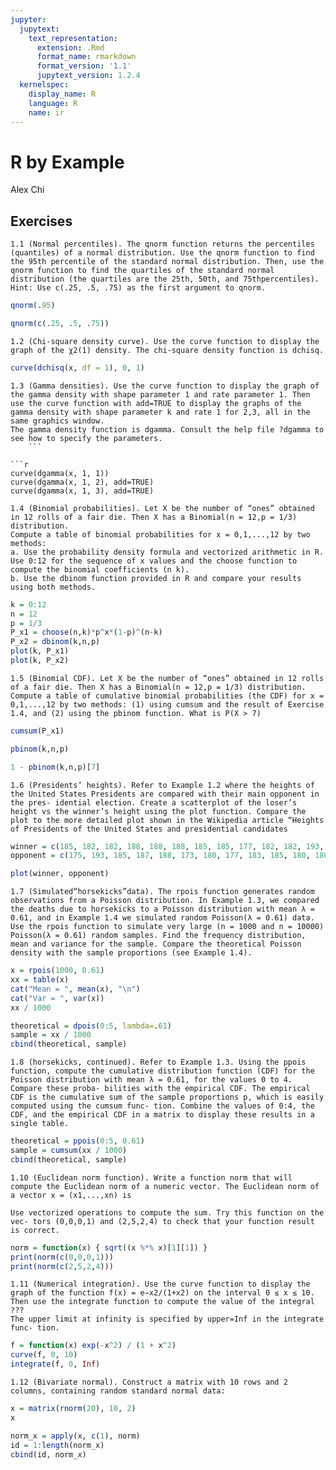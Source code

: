 ```yaml
---
jupyter:
  jupytext:
    text_representation:
      extension: .Rmd
      format_name: rmarkdown
      format_version: '1.1'
      jupytext_version: 1.2.4
  kernelspec:
    display_name: R
    language: R
    name: ir
---
```


# R by Example

Alex Chi

## Exercises

```
1.1 (Normal percentiles). The qnorm function returns the percentiles (quantiles) of a normal distribution. Use the qnorm function to find the 95th percentile of the standard normal distribution. Then, use the qnorm function to find the quartiles of the standard normal distribution (the quartiles are the 25th, 50th, and 75thpercentiles). Hint: Use c(.25, .5, .75) as the first argument to qnorm.
```

```r
qnorm(.95)
```

```r
qnorm(c(.25, .5, .75))
```

```
1.2 (Chi-square density curve). Use the curve function to display the graph of the χ2(1) density. The chi-square density function is dchisq.
```

```r
curve(dchisq(x, df = 1), 0, 1)
```

```
1.3 (Gamma densities). Use the curve function to display the graph of the gamma density with shape parameter 1 and rate parameter 1. Then use the curve function with add=TRUE to display the graphs of the gamma density with shape parameter k and rate 1 for 2,3, all in the same graphics window.
The gamma density function is dgamma. Consult the help file ?dgamma to see how to specify the parameters.
    ```

```r
curve(dgamma(x, 1, 1))
curve(dgamma(x, 1, 2), add=TRUE)
curve(dgamma(x, 1, 3), add=TRUE)
```

```
1.4 (Binomial probabilities). Let X be the number of “ones” obtained in 12 rolls of a fair die. Then X has a Binomial(n = 12,p = 1/3) distribution.
Compute a table of binomial probabilities for x = 0,1,...,12 by two methods:
a. Use the probability density formula and vectorized arithmetic in R. Use 0:12 for the sequence of x values and the choose function to compute the binomial coefficients (n k).
b. Use the dbinom function provided in R and compare your results using both methods.
```

```r
k = 0:12
n = 12
p = 1/3
P_x1 = choose(n,k)*p^x*(1-p)^(n-k)
P_x2 = dbinom(k,n,p)
plot(k, P_x1)
plot(k, P_x2)
```

```
1.5 (Binomial CDF). Let X be the number of “ones” obtained in 12 rolls of a fair die. Then X has a Binomial(n = 12,p = 1/3) distribution. Compute a table of cumulative binomial probabilities (the CDF) for x = 0,1,...,12 by two methods: (1) using cumsum and the result of Exercise 1.4, and (2) using the pbinom function. What is P(X > 7)
```

```r
cumsum(P_x1)
```

```r
pbinom(k,n,p)
```

```r
1 - pbinom(k,n,p)[7]
```

```
1.6 (Presidents’ heights). Refer to Example 1.2 where the heights of the United States Presidents are compared with their main opponent in the pres- idential election. Create a scatterplot of the loser’s height vs the winner’s height using the plot function. Compare the plot to the more detailed plot shown in the Wikipedia article “Heights of Presidents of the United States and presidential candidates
```

```r
winner = c(185, 182, 182, 188, 188, 188, 185, 185, 177, 182, 182, 193, 183, 179, 179, 175)
opponent = c(175, 193, 185, 187, 188, 173, 180, 177, 183, 185, 180, 180, 182, 178, 178, 173)

plot(winner, opponent)
```

```
1.7 (Simulated“horsekicks”data). The rpois function generates random observations from a Poisson distribution. In Example 1.3, we compared the deaths due to horsekicks to a Poisson distribution with mean λ = 0.61, and in Example 1.4 we simulated random Poisson(λ = 0.61) data. Use the rpois function to simulate very large (n = 1000 and n = 10000) Poisson(λ = 0.61) random samples. Find the frequency distribution, mean and variance for the sample. Compare the theoretical Poisson density with the sample proportions (see Example 1.4).
```

```r
x = rpois(1000, 0.61)
xx = table(x)
cat("Mean = ", mean(x), "\n")
cat("Var = ", var(x))
xx / 1000
```

```r
theoretical = dpois(0:5, lambda=.61)
sample = xx / 1000
cbind(theoretical, sample)
```

```
1.8 (horsekicks, continued). Refer to Example 1.3. Using the ppois function, compute the cumulative distribution function (CDF) for the Poisson distribution with mean λ = 0.61, for the values 0 to 4. Compare these proba- bilities with the empirical CDF. The empirical CDF is the cumulative sum of the sample proportions p, which is easily computed using the cumsum func- tion. Combine the values of 0:4, the CDF, and the empirical CDF in a matrix to display these results in a single table.
```

```r
theoretical = ppois(0:5, 0.61)
sample = cumsum(xx / 1000)
cbind(theoretical, sample)
```

```
1.10 (Euclidean norm function). Write a function norm that will compute the Euclidean norm of a numeric vector. The Euclidean norm of a vector x = (x1,...,xn) is

Use vectorized operations to compute the sum. Try this function on the vec- tors (0,0,0,1) and (2,5,2,4) to check that your function result is correct.
```

```r
norm = function(x) { sqrt((x %*% x)[1][1]) }
print(norm(c(0,0,0,1)))
print(norm(c(2,5,2,4)))
```

```
1.11 (Numerical integration). Use the curve function to display the graph of the function f(x) = e−x2/(1+x2) on the interval 0 ≤ x ≤ 10. Then use the integrate function to compute the value of the integral ???
The upper limit at infinity is specified by upper=Inf in the integrate func- tion.
```

```r
f = function(x) exp(-x^2) / (1 + x^2)
curve(f, 0, 10)
integrate(f, 0, Inf)
```

```
1.12 (Bivariate normal). Construct a matrix with 10 rows and 2 columns, containing random standard normal data:
```

```r
x = matrix(rnorm(20), 10, 2)
x
```

```r
norm_x = apply(x, c(1), norm)
id = 1:length(norm_x)
cbind(id, norm_x)
```

```r

```

```r

```

```r

```

```r

```
